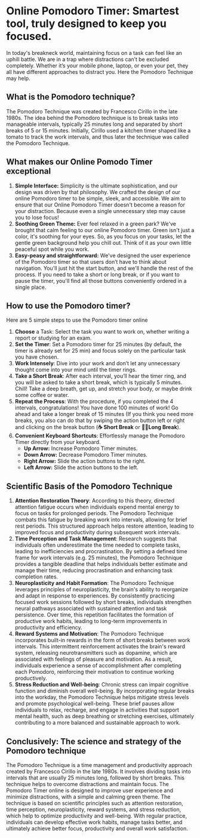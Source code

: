# **Online Pomodoro Timer: Smartest tool, truly designed to keep you focused.**

In today's breakneck world, maintaining focus on a task can feel like an uphill battle. We are in a trap where distractions can’t be excluded completely. Whether it’s your mobile phone, laptop, or even your pet, they all have different approaches to distract you. Here the Pomodoro Technique may help.

## **What is the Pomodoro technique?**

The Pomodoro Technique was created by Francesco Cirillo in the late 1980s. The idea behind the Pomodoro technique is to break tasks into manageable intervals, typically 25 minutes long and separated by short breaks of 5 or 15 minutes. Initially, Cirillo used a kitchen timer shaped like a tomato to track the work intervals, and thus later the technique was called the Pomodoro Technique.

## **What makes our Online Pomodo Timer exceptional**

1. **Simple Interface:** Simplicity is the ultimate sophistication, and our design was driven by that philosophy. We crafted the design of our online Pomodoro timer to be simple, sleek, and accessible. We aim to ensure that our Online Pomodoro Timer doesn't become a reason for your distraction. Because even a single unnecessary step may cause you to lose focus!
2. **Soothing Green Theme:** Ever feel relaxed in a green park? We've brought that calm feeling to our online Pomodoro timer. Green isn't just a color, it's soothing for your eyes. So, as you focus on your tasks, let the gentle green background help you chill out. Think of it as your own little peaceful spot while you work.
3. **Easy-peasy and straightforward:** We've designed the user experience of the Pomodoro timer so that users don’t have to think about navigation. You'll just hit the start button, and we'll handle the rest of the process. If you need to take a short or long break, or if you want to pause the timer, you'll find all those buttons conveniently ordered in a single place.

## **How to use the Pomodoro timer?**

Here are 5 simple steps to use the Pomodoro timer online

1. **Choose** a Task: Select the task you want to work on, whether writing a report or studying for an exam.
2. **Set the Timer**: Set a Pomodoro timer for 25 minutes (by default, the timer is already set for 25 min) and focus solely on the particular task you have chosen.
3. **Work Intensely**: Dive into your work and don’t let any unnecessary thought come into your mind until the timer rings.
4. **Take a Short Break**: After each interval, you’ll hear the timer ring, and you will be asked to take a short break, which is typically 5 minutes. Chill! Take a deep breath, get up, and stretch your body, or maybe drink some coffee or water.
5. **Repeat the Process**: With the procedure, if you completed the 4 intervals, congratulations! You have done 100 minutes of work! Go ahead and take a longer break of 15 minutes (If you think you need more breaks, you also can do that by swiping the action button left or right and clicking on the break button (**☕️ Short Break** or **🚶‍♀️Long Break**).
6. **Convenient Keyboard Shortcuts**: Effortlessly manage the Pomodoro Timer directly from your keyboard.
    - **Up Arrow:** Increase Pomodoro Timer minutes.
    - **Down Arrow:** Decrease Pomodoro Timer minutes.
    - **Right Arrow:** Slide the action buttons to the right.
    - **Left Arrow:** Slide the action buttons to the left.

## Scientific Basis of the Pomodoro Technique

1. **Attention Restoration Theory**: According to this theory, directed attention fatigue occurs when individuals expend mental energy to focus on tasks for prolonged periods. The Pomodoro Technique combats this fatigue by breaking work into intervals, allowing for brief rest periods. This structured approach helps restore attention, leading to improved focus and productivity during subsequent work intervals.
2. **Time Perception and Task Management**: Research suggests that individuals often underestimate the time needed to complete tasks, leading to inefficiencies and procrastination. By setting a defined time frame for work intervals (e.g. 25 minutes), the Pomodoro Technique provides a tangible deadline that helps individuals better estimate and manage their time, reducing procrastination and enhancing task completion rates.
3. **Neuroplasticity and Habit Formation**: The Pomodoro Technique leverages principles of neuroplasticity, the brain's ability to reorganize and adapt in response to experiences. By consistently practicing focused work sessions followed by short breaks, individuals strengthen neural pathways associated with sustained attention and task persistence. Over time, this repetition facilitates the formation of productive work habits, leading to long-term improvements in productivity and efficiency.
4. **Reward Systems and Motivation**: The Pomodoro Technique incorporates built-in rewards in the form of short breaks between work intervals. This intermittent reinforcement activates the brain's reward system, releasing neurotransmitters such as dopamine, which are associated with feelings of pleasure and motivation. As a result, individuals experience a sense of accomplishment after completing each Pomodoro, reinforcing their motivation to continue working productively.
5. **Stress Reduction and Well-being**: Chronic stress can impair cognitive function and diminish overall well-being. By incorporating regular breaks into the workday, the Pomodoro Technique helps mitigate stress levels and promote psychological well-being. These brief pauses allow individuals to relax, recharge, and engage in activities that support mental health, such as deep breathing or stretching exercises, ultimately contributing to a more balanced and sustainable approach to work.

## Conclusively: The science and strategy of the Pomodoro technique

The Pomodoro Technique is a time management and productivity approach created by Francesco Cirillo in the late 1980s. It involves dividing tasks into intervals that are usually 25 minutes long, followed by short breaks. This technique helps to overcome distractions and maintain focus. The Pomodoro Timer online is designed to improve user experience and minimize distractions, with a simple and calming green theme. The technique is based on scientific principles such as attention restoration, time perception, neuroplasticity, reward systems, and stress reduction, which help to optimize productivity and well-being. With regular practice, individuals can develop effective work habits, manage tasks better, and ultimately achieve better focus, productivity and overall work satisfaction.
